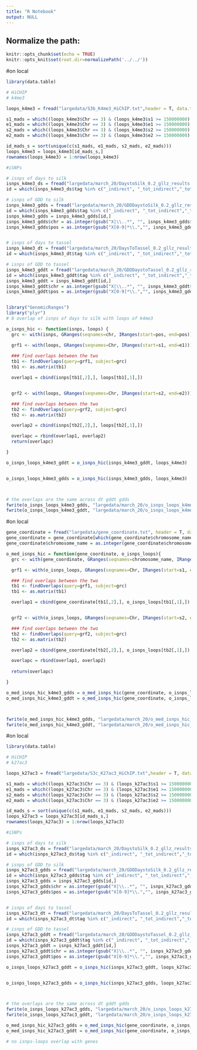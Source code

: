 ```yaml
---
title: "R Notebook"
output: NULL
---
```


## Normalize the path:

```r
knitr::opts_chunk$set(echo = TRUE) 
knitr::opts_knit$set(root.dir=normalizePath('../../')) 
```

#on local
```r
library(data.table)

# HiCHIP
# k4me3

loops_k4me3 = fread("largedata/S3b_K4me3_HiChIP.txt",header = T, data.table = F)

s1_mads = which((loops_k4me3$Chr == 3) & (loops_k4me3$s1 >= 150000000) & (loops_k4me3$s1 <= 180000000))
e1_mads = which((loops_k4me3$Chr == 3) & (loops_k4me3$e1 >= 150000000) & (loops_k4me3$e1 <= 180000000))
s2_mads = which((loops_k4me3$Chr == 3) & (loops_k4me3$s2 >= 150000000) & (loops_k4me3$s2 <= 180000000))
e2_mads = which((loops_k4me3$Chr == 3) & (loops_k4me3$e2 >= 150000000) & (loops_k4me3$e2 <= 180000000))

id_mads_s = sort(unique(c(s1_mads, e1_mads, s2_mads, e2_mads)))
loops_k4me3 = loops_k4me3[id_mads_s,]
rownames(loops_k4me3) = 1:nrow(loops_k4me3)

#iSNPs

# isnps of days to silk 
isnps_k4me3_ds = fread("largedata/march_20/DaystoSilk_0.2_gllz_results.csv", header = T, data.table = F)
id = which(isnps_k4me3_ds$tag %in% c("_indirect", "_tot_indirect","_tot_direct_indirect", "_direct_indirect")) 

# isnps of GDD to silk 
isnps_k4me3_gdds = fread("largedata/march_20/GDDDaystoSilk_0.2_gllz_results.csv", header = T, data.table = F)
id = which(isnps_k4me3_gdds$tag %in% c("_indirect", "_tot_indirect","_tot_direct_indirect", "_direct_indirect")) 
isnps_k4me3_gdds = isnps_k4me3_gdds[id,]
isnps_k4me3_gdds$chr = as.integer(gsub("X|\\..*", "", isnps_k4me3_gdds$location))
isnps_k4me3_gdds$pos = as.integer(gsub("X[0-9]*\\.","", isnps_k4me3_gdds$location))


# isnps of days to tassel 
isnps_k4me3_dt = fread("largedata/march_20/DaysToTassel_0.2_gllz_results.csv", header = T, data.table = F)
id = which(isnps_k4me3_dt$tag %in% c("_indirect", "_tot_indirect","_tot_direct_indirect", "_direct_indirect")) 

# isnps of GDD to tassel 
isnps_k4me3_gddt = fread("largedata/march_20/GDDDaystoTassel_0.2_gllz_results.csv", header = T, data.table = F)
id = which(isnps_k4me3_gddt$tag %in% c("_indirect", "_tot_indirect","_tot_direct_indirect", "_direct_indirect")) 
isnps_k4me3_gddt = isnps_k4me3_gddt[id,]
isnps_k4me3_gddt$chr = as.integer(gsub("X|\\..*", "", isnps_k4me3_gddt$location))
isnps_k4me3_gddt$pos = as.integer(gsub("X[0-9]*\\.","", isnps_k4me3_gddt$location))


library("GenomicRanges")
library("plyr")
# 0 overlap of isnps of days to silk with loops of k4me3

o_isnps_hic <- function(isnps, loops) {
  grc <- with(isnps, GRanges(seqnames=chr, IRanges(start=pos, end=pos)))

  grf1 <- with(loops, GRanges(seqnames=Chr, IRanges(start=s1, end=e1)))
  
  ### find overlaps between the two
  tb1 <- findOverlaps(query=grf1, subject=grc)
  tb1 <- as.matrix(tb1)

  overlap1 = cbind(isnps[tb1[,2],], loops[tb1[,1],])


  grf2 <- with(loops, GRanges(seqnames=Chr, IRanges(start=s2, end=e2)))

  ### find overlaps between the two
  tb2 <- findOverlaps(query=grf2, subject=grc)
  tb2 <- as.matrix(tb2)

  overlap2 = cbind(isnps[tb2[,2],], loops[tb2[,1],])

  overlapc = rbind(overlap1, overlap2)
  return(overlapc)

}

o_isnps_loops_k4me3_gddt = o_isnps_hic(isnps_k4me3_gddt, loops_k4me3)


o_isnps_loops_k4me3_gdds = o_isnps_hic(isnps_k4me3_gdds, loops_k4me3)



# the overlaps are the same across dt gddt gdds
fwrite(o_isnps_loops_k4me3_gdds, "largedata/march_20/o_isnps_loops_k4me3_gdds.txt", sep = "\t", row.names = F, quote = F)
fwrite(o_isnps_loops_k4me3_gddt, "largedata/march_20/o_isnps_loops_k4me3_gddt.txt", sep = "\t", row.names = F, quote = F)


```



#on local
```r


gene_coordinate = fread("largedata/gene_coordinate.txt", header = T, data.table = F)
gene_coordinate = gene_coordinate[which(gene_coordinate$chromosome_name == "3"),]
gene_coordinate$chromosome_name = as.integer(gene_coordinate$chromosome_name)

o_med_isnps_hic = function(gene_coordinate, o_isnps_loops){
  grc <- with(gene_coordinate, GRanges(seqnames=chromosome_name, IRanges(start=start_position, end=end_position)))

  grf1 <- with(o_isnps_loops, GRanges(seqnames=Chr, IRanges(start=s1, end=e1)))

  ### find overlaps between the two
  tb1 <- findOverlaps(query=grf1, subject=grc)
  tb1 <- as.matrix(tb1)

  overlap1 = cbind(gene_coordinate[tb1[,2],], o_isnps_loops[tb1[,1],])


  grf2 <- with(o_isnps_loops, GRanges(seqnames=Chr, IRanges(start=s2, end=e2)))

  ### find overlaps between the two
  tb2 <- findOverlaps(query=grf2, subject=grc)
  tb2 <- as.matrix(tb2)

  overlap2 = cbind(gene_coordinate[tb2[,2],], o_isnps_loops[tb2[,1],])

  overlapc = rbind(overlap1, overlap2)
  
  return(overlapc)

}

o_med_isnps_hic_k4me3_gdds = o_med_isnps_hic(gene_coordinate, o_isnps_loops_k4me3_gdds)
o_med_isnps_hic_k4me3_gddt = o_med_isnps_hic(gene_coordinate, o_isnps_loops_k4me3_gddt)



fwrite(o_med_isnps_hic_k4me3_gdds, "largedata/march_20/o_med_isnps_hic_k4me3_gdds.txt", sep = "\t", row.names = F, quote = F) #3
fwrite(o_med_isnps_hic_k4me3_gddt, "largedata/march_20/o_med_isnps_hic_k4me3_gddt.txt", sep = "\t", row.names = F, quote = F) #2


```


#on local
```r
library(data.table)

# HiCHIP
# k27ac3

loops_k27ac3 = fread("largedata/S3c_K27ac3_HiChIP.txt",header = T, data.table = F)

s1_mads = which((loops_k27ac3$Chr == 3) & (loops_k27ac3$s1 >= 150000000) & (loops_k27ac3$s1 <= 180000000))
e1_mads = which((loops_k27ac3$Chr == 3) & (loops_k27ac3$e1 >= 150000000) & (loops_k27ac3$e1 <= 180000000))
s2_mads = which((loops_k27ac3$Chr == 3) & (loops_k27ac3$s2 >= 150000000) & (loops_k27ac3$s2 <= 180000000))
e2_mads = which((loops_k27ac3$Chr == 3) & (loops_k27ac3$e2 >= 150000000) & (loops_k27ac3$e2 <= 180000000))

id_mads_s = sort(unique(c(s1_mads, e1_mads, s2_mads, e2_mads)))
loops_k27ac3 = loops_k27ac3[id_mads_s,]
rownames(loops_k27ac3) = 1:nrow(loops_k27ac3)

#iSNPs

# isnps of days to silk 
isnps_k27ac3_ds = fread("largedata/march_20/DaystoSilk_0.2_gllz_results.csv", header = T, data.table = F)
id = which(isnps_k27ac3_ds$tag %in% c("_indirect", "_tot_indirect","_tot_direct_indirect", "_direct_indirect")) 

# isnps of GDD to silk 
isnps_k27ac3_gdds = fread("largedata/march_20/GDDDaystoSilk_0.2_gllz_results.csv", header = T, data.table = F)
id = which(isnps_k27ac3_gdds$tag %in% c("_indirect", "_tot_indirect","_tot_direct_indirect", "_direct_indirect")) 
isnps_k27ac3_gdds = isnps_k27ac3_gdds[id,]
isnps_k27ac3_gdds$chr = as.integer(gsub("X|\\..*", "", isnps_k27ac3_gdds$location))
isnps_k27ac3_gdds$pos = as.integer(gsub("X[0-9]*\\.","", isnps_k27ac3_gdds$location))


# isnps of days to tassel 
isnps_k27ac3_dt = fread("largedata/march_20/DaysToTassel_0.2_gllz_results.csv", header = T, data.table = F)
id = which(isnps_k27ac3_dt$tag %in% c("_indirect", "_tot_indirect","_tot_direct_indirect", "_direct_indirect")) 

# isnps of GDD to tassel 
isnps_k27ac3_gddt = fread("largedata/march_20/GDDDaystoTassel_0.2_gllz_results.csv", header = T, data.table = F)
id = which(isnps_k27ac3_gddt$tag %in% c("_indirect", "_tot_indirect","_tot_direct_indirect", "_direct_indirect")) 
isnps_k27ac3_gddt = isnps_k27ac3_gddt[id,]
isnps_k27ac3_gddt$chr = as.integer(gsub("X|\\..*", "", isnps_k27ac3_gddt$location))
isnps_k27ac3_gddt$pos = as.integer(gsub("X[0-9]*\\.","", isnps_k27ac3_gddt$location))

o_isnps_loops_k27ac3_gddt = o_isnps_hic(isnps_k27ac3_gddt, loops_k27ac3)


o_isnps_loops_k27ac3_gdds = o_isnps_hic(isnps_k27ac3_gdds, loops_k27ac3)



# the overlaps are the same across dt gddt gdds
fwrite(o_isnps_loops_k27ac3_gdds, "largedata/march_20/o_isnps_loops_k27ac3_gdds.txt", sep = "\t", row.names = F, quote = F)
fwrite(o_isnps_loops_k27ac3_gddt, "largedata/march_20/o_isnps_loops_k27ac3_gddt.txt", sep = "\t", row.names = F, quote = F)


```


```r

o_med_isnps_hic_k27ac3_gdds = o_med_isnps_hic(gene_coordinate, o_isnps_loops_k27ac3_gdds)
o_med_isnps_hic_k27ac3_gddt = o_med_isnps_hic(gene_coordinate, o_isnps_loops_k27ac3_gddt)

# no isnps-loops overlap with genes
```


